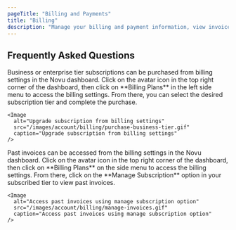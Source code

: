 ```yaml
---
pageTitle: "Billing and Payments"
title: "Billing"
description: "Manage your billing and payment information, view invoices, and upgrade your subscription plan."
---
```


## Frequently Asked Questions

<Accordion>
  <AccordionItem title="How do I purchase the business or enterprise tier?">
    Business or enterprise tier subscriptions can be purchased from billing settings in the Novu dashboard. Click on the avatar icon in the top right corner of the dashboard, then click on **Billing Plans** in the left side menu to access the billing settings. From there, you can select the desired subscription tier and complete the purchase.

    <Image
      alt="Upgrade subscription from billing settings"
      src="/images/account/billing/purchase-business-tier.gif"
      caption="Upgrade subscription from billing settings"
    />
  </AccordionItem>

  <AccordionItem title="How to access past invoices?">
    Past invoices can be accessed from the billing settings in the Novu dashboard. Click on the avatar icon in the top right corner of the dashboard, then click on **Billing Plans** on the side menu to access the billing settings. From there, click on the **Manage Subscription** option in your subscribed tier to view past invoices.

    <Image
      alt="Access past invoices using manage subscription option"
      src="/images/account/billing/manage-invoices.gif"
      caption="Access past invoices using manage subscription option"
    />
  </AccordionItem>
</Accordion>